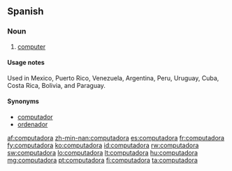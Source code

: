 ==Spanish==

===Noun===
{{es-noun-f|pl=computadoras}}

# [[computer]]

====Usage notes====
Used in Mexico, Puerto Rico, Venezuela, Argentina, Peru, Uruguay, Cuba, Costa Rica, Bolivia, and Paraguay.

====Synonyms====
* [[computador]] {{m}}
* [[ordenador]] {{m}}

[[af:computadora]]
[[zh-min-nan:computadora]]
[[es:computadora]]
[[fr:computadora]]
[[fy:computadora]]
[[ko:computadora]]
[[id:computadora]]
[[rw:computadora]]
[[sw:computadora]]
[[lo:computadora]]
[[lt:computadora]]
[[hu:computadora]]
[[mg:computadora]]
[[pt:computadora]]
[[fi:computadora]]
[[ta:computadora]]